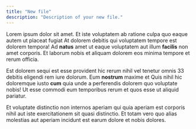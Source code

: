 ```yaml
---
title: "New file"
description: "Description of your new file."
---
```


Lorem ipsum dolor sit amet. Et iste voluptatem ab ratione culpa quo eaque autem ut placeat fugiat At dolorem debitis qui voluptatem tempore est dolorem tempora! Ad **natus** amet ut eaque voluptatem aut illum **facilis** non amet corporis. Et laborum nobis et aliquam dolorem eos minima tempore et rerum officia.

Est dolorem sequi est esse provident hic rerum nihil vel tenetur omnis 33 debitis eligendi rem iure dolorum. Eum **nostrum** maxime et Quis nihil hic doloremque iusto **cum** quia unde a perferendis dolorem quo voluptate nobis! Ut esse commodi eum temporibus rerum et quos esse ut aliquid pariatur.

Et voluptate distinctio non internos aperiam qui quia aperiam est corporis nihil aut iste exercitationem sit quasi distinctio. Et totam vero quo alias molestias aut aperiam incidunt est earum dolore et nobis dolores.